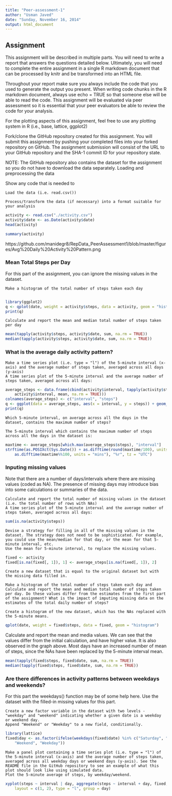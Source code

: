 ```yaml
---
title: "Peer-assessment-1"
author: "Usman Javed"
date: "Sunday, November 16, 2014"
output: html_document
---
```


## Assignment

This assignment will be described in multiple parts. You will need to write a report that answers the questions detailed below. Ultimately, you will need to complete the entire assignment in a single R markdown document that can be processed by knitr and be transformed into an HTML file.

Throughout your report make sure you always include the code that you used to generate the output you present. When writing code chunks in the R markdown document, always use echo = TRUE so that someone else will be able to read the code. This assignment will be evaluated via peer assessment so it is essential that your peer evaluators be able to review the code for your analysis.

For the plotting aspects of this assignment, feel free to use any plotting system in R (i.e., base, lattice, ggplot2)

Fork/clone the GitHub repository created for this assignment. You will submit this assignment by pushing your completed files into your forked repository on GitHub. The assignment submission will consist of the URL to your GitHub repository and the SHA-1 commit ID for your repository state.

NOTE: The GitHub repository also contains the dataset for the assignment so you do not have to download the data separately.
Loading and preprocessing the data

Show any code that is needed to

    Load the data (i.e. read.csv())

    Process/transform the data (if necessary) into a format suitable for your analysis

    
```r
activity <- read.csv("./activity.csv")
activity$date <- as.Date(activity$date)
head(activity)
```
```r
summary(activity)
```
https://github.com/manidegr8/RepData_PeerAssessment1/blob/master/figures/Avg%20Daily%20Activity%20Pattern.png

### Mean Total Steps per Day

For this part of the assignment, you can ignore the missing values in the dataset.

    Make a histogram of the total number of steps taken each day
     
    
```r
library(ggplot2)
q <- qplot(date, weight = activity$steps, data = activity, geom = "histogram")
print(q)
```

    Calculate and report the mean and median total number of steps taken per day
    
```r
mean(tapply(activity$steps, activity$date, sum, na.rm = TRUE))
median(tapply(activity$steps, activity$date, sum, na.rm = TRUE))
```

### What is the average daily activity pattern?

    Make a time series plot (i.e. type = "l") of the 5-minute interval (x-axis) and the average number of steps taken, averaged across all days (y-axis)
    A time series plot of the 5-minute interval and the average number of steps taken, averaged across all days:
```r
average_steps <- data.frame(cbind(activity$interval, tapply(activity$steps, 
    activity$interval, mean, na.rm = TRUE)))
colnames(average_steps) <- c("interval", "steps")
q <- ggplot(data = average_steps, aes(x = interval, y = steps)) + geom_line()
print(q)
```

    Which 5-minute interval, on average across all the days in the dataset, contains the maximum number of steps?
    
    The 5-minute interval which contains the maximum number of steps across all the days in the dataset is:
```r
maxtime <- average_steps[which.max(average_steps$steps), "interval"]
strftime(as.POSIXct(Sys.Date()) + as.difftime(round(maxtime/100), units = "hours") + 
    as.difftime(maxtime%%100, units = "mins"), "%r", tz = "UTC")
```


### Inputing missing values

Note that there are a number of days/intervals where there are missing values (coded as NA). The presence of missing days may introduce bias into some calculations or summaries of the data.

    Calculate and report the total number of missing values in the dataset (i.e. the total number of rows with NAs)
    A time series plot of the 5-minute interval and the average number of steps taken, averaged across all days:
    
```r
sum(is.na(activity$steps))
```

    Devise a strategy for filling in all of the missing values in the dataset. The strategy does not need to be sophisticated. For example, you could use the mean/median for that day, or the mean for that 5-minute interval, etc.
    Use the mean for 5-minute interval, to replace the missing values.
    
```r
fixed <- activity
fixed[is.na(fixed[, 1]), 1] <- average_steps[is.na(fixed[, 1]), 2]
```

    Create a new dataset that is equal to the original dataset but with the missing data filled in.

    Make a histogram of the total number of steps taken each day and Calculate and report the mean and median total number of steps taken per day. Do these values differ from the estimates from the first part of the assignment? What is the impact of imputing missing data on the estimates of the total daily number of steps?
    
    Create a histogram of the new dataset, which has the NAs replaced with the 5-minute means.
    
    
```r
qplot(date, weight = fixed$steps, data = fixed, geom = "histogram")
```
Calculate and report the mean and media values. We can see that the values differ from the initial calculation, and have higher value. It is also observed in the graph above. Most days have an increased number of mean of steps, since the NAs have been replaced by the 5-minute interval mean.

```r
mean(tapply(fixed$steps, fixed$date, sum, na.rm = TRUE))
median(tapply(fixed$steps, fixed$date, sum, na.rm = TRUE))
```


### Are there differences in activity patterns between weekdays and weekends?

For this part the weekdays() function may be of some help here. Use the dataset with the filled-in missing values for this part.

    Create a new factor variable in the dataset with two levels - "weekday" and "weekend" indicating whether a given date is a weekday or weekend day.
    Append "Weekend" or "Weekday" to a new field, conditionally.
    
```r
library(lattice)
fixed$day <- as.factor(ifelse(weekdays(fixed$date) %in% c("Saturday", "Sunday"), 
    "Weekend", "Weekday"))
```

    Make a panel plot containing a time series plot (i.e. type = "l") of the 5-minute interval (x-axis) and the average number of steps taken, averaged across all weekday days or weekend days (y-axis). See the README file in the GitHub repository to see an example of what this plot should look like using simulated data.
    Plot the 5-minute average of steps, by weekday/weekend.
    
```r
xyplot(steps ~ interval | day, aggregate(steps ~ interval + day, fixed, FUN = mean), 
    layout = c(1, 2), type = "l", group = day)
```
